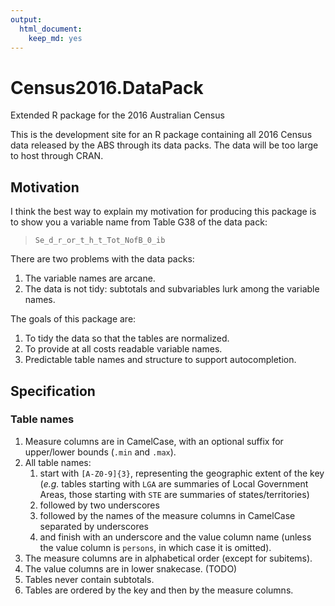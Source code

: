 ```yaml
---
output: 
  html_document: 
    keep_md: yes
---
```


# Census2016.DataPack
Extended R package for the 2016 Australian Census

This is the development site for an R package containing all 2016 Census data released by the ABS through its data packs. The data will be too large to host through CRAN.

## Motivation

I think the best way to explain my motivation for producing this package is to show you a variable name from Table G38 of the data pack:

> `Se_d_r_or_t_h_t_Tot_NofB_0_ib`

There are two problems with the data packs:

1. The variable names are arcane.
2. The data is not tidy: subtotals and subvariables lurk among the variable names.

The goals of this package are:

1. To tidy the data so that the tables are normalized.
2. To provide at all costs readable variable names.
3. Predictable table names and structure to support autocompletion.

## Specification

### Table names
1. Measure columns are in CamelCase, with an optional suffix for upper/lower bounds (`.min` and `.max`).
1. All table names:
    1. start with `[A-Z0-9]{3}`, representing the geographic extent of the key (*e.g.* tables starting with `LGA` are summaries of Local Government Areas, those starting with `STE` are summaries of states/territories)
    2. followed by two underscores
    3. followed by the names of the measure columns in CamelCase separated by underscores
    4. and finish with an underscore and the value column name (unless the value column is `persons`, in which case it is omitted).
2. The measure columns are in alphabetical order (except for subitems).
3. The value columns are in lower snakecase. (TODO)
4. Tables never contain subtotals.
5. Tables are ordered by the key and then by the measure columns.





